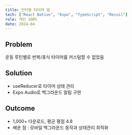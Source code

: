 ```yaml
---
title: 인터벌 타이머 앱
tech: ["React Native", "Expo", "TypeScript", "Recoil"]
role: 개인 100%
date: 2024-04
---
```

## Problem
운동 루틴별로 반복/휴식 타이머를 커스텀할 수 없었음

## Solution
- useReducer로 타이머 상태 관리
- Expo Audio로 백그라운드 알림 구현

## Outcome
- 1,000+ 다운로드, 평균 평점 4.8
- 배운 점 : 모바일 백그라운드 동작과 상태관리 최적화 